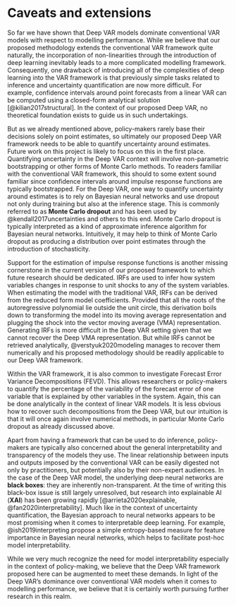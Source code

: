 # Caveats and extensions {#exten}

So far we have shown that Deep VAR models dominate conventional VAR models with respect to modelling performance. While we believe that our proposed methodology extends the conventional VAR framework quite naturally, the incorporation of non-linearities through the introduction of deep learning inevitably leads to a more complicated modelling framework. Consequently, one drawback of introducing all of the complexities of deep learning into the VAR framework is that previously simple tasks related to inference and uncertainty quantification are now more difficult. For example, confidence intervals around point forecasts from a linear VAR can be computed using a closed-form analytical solution [@kilian2017structural]. In the context of our proposed Deep VAR, no theoretical foundation exists to guide us in such undertakings.

But as we already mentioned above, policy-makers rarely base their decisions solely on point estimates, so ultimately our proposed Deep VAR framework needs to be able to quantify uncertainty around estimates. Future work on this project is likely to focus on this in the first place. Quantifying uncertainty in the Deep VAR context will involve non-parametric bootstrapping or other forms of Monte Carlo methods. To readers familiar with the conventional VAR framework, this should to some extent sound familiar since confidence intervals around impulse response functions are typically bootstrapped. For the Deep VAR, one way to quantify uncertainty around estimates is to rely on Bayesian neural networks and use dropout not only during training but also at the inference stage. This is commonly referred to as **Monte Carlo dropout** and has been used by @kendall2017uncertainties and others to this end. Monte Carlo dropout is typically interpreted as a kind of approximate inference algorithm for Bayesian neural networks. Intuitively, it may help to think of Monte Carlo dropout as producing a distribution over point estimates through the introduction of stochasticity.

Support for the estimation of impulse response functions is another missing cornerstone in the current version of our proposed framework to which future research should be dedicated. IRFs are used to infer how system variables changes in response to unit shocks to any of the system variables. When estimating the model with the traditional VAR, IRFs can be derived from the reduced form model coefficients. Provided that all the roots of the autoregressive polynomial lie outside the unit circle, this derivation boils down to transforming the model into its moving average representation and plugging the shock into the vector moving average (VMA) representation. Generating IRFs is more difficult in the Deep VAR setting given that we cannot recover the Deep VMA representation. But while IRFs cannot be retrieved analytically,  @verstyuk2020modeling manages to recover them numerically and his proposed methodology should be readily applicable to our Deep VAR framework.

Within the VAR framework, it is also common to investigate Forecast Error Variance Decompositions (FEVD). This allows researchers or policy-makers to quantify the percentage of the variability of the forecast error of one variable that is explained by other variables in the system. Again, this can be done analytically in the context of linear VAR models. It is less obvious how to recover such decompositions from the Deep VAR, but our intuition is that it will once again involve numerical methods, in particular Monte Carlo dropout as already discussed above.

Apart from having a framework that can be used to do inference, policy-makers are typically also concerned about the general interpretability and transparency of the models they use. The linear relationship between inputs and outputs imposed by the conventional VAR can be easily digested not only by practitioners, but potentially also by their non-expert audiences. In the case of the Deep VAR model, the underlying deep neural networks are **black boxes**: they are inherently non-transparent. At the time of writing this black-box issue is still largely unresolved, but research into explainable AI (**XAI**) has been growing rapidly [@arrieta2020explainable, @fan2020interpretability]. Much like in the context of uncertainty quantification, the Bayesian approach to neural networks appears to be most promising when it comes to interpretable deep learning. For example, @ish2019interpreting propose a simple entropy-based measure for feature importance in Bayesian neural networks, which helps to facilitate post-hoc model interpretability.

While we very much recognize the need for model interpretability especially in the context of policy-making, we believe that the Deep VAR framework proposed here can be augmented to meet these demands. In light of the Deep VAR's dominance over conventional VAR models when it comes to modelling performance, we believe that it is certainly worth pursuing further research in this realm. 




